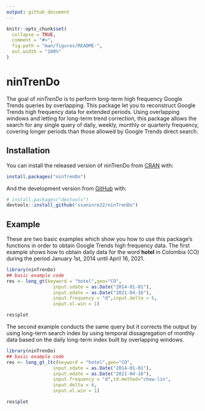 ```yaml
---
output: github_document
---
```


<!-- README.md is generated from README.Rmd. Please edit that file -->

```r
knitr::opts_chunk$set(
  collapse = TRUE,
  comment = "#>",
  fig.path = "man/figures/README-",
  out.width = "100%"
)
```

# ninTrenDo

<!-- badges: start -->
<!-- badges: end -->

The goal of *ninTrenDo* is to perform long-term high frequency Google Trends queries by overlapping. This package let you to reconstruct Google Trends high frequency data for extended periods. Using overlapping windows and letting for long-term trend correction, this package allows the search for any single query of daily, weekly, monthly or quarterly frequency, covering longer periods than those allowed by Google Trends direct search.

## Installation

You can install the released version of ninTrenDo from [CRAN](https://CRAN.R-project.org) with:

``` r
install.packages("ninTrenDo")
```

And the development version from [GitHub](https://github.com/) with:

``` r
# install.packages("devtools")
devtools::install_github("ssaninre22/ninTrenDo")
```
## Example

These are two basic examples which show you how to use this package's functions in order to obtain Google Trends high frequency data. The first example shows how to obtain daily data for the word **hotel** in Colombia (CO) during the period January 1st, 2014 until April 16, 2021. 

```r
library(ninTrenDo)
## basic example code
res <- long_gt(keyword = "hotel",geo="CO",
                 input.sdate = as.Date("2014-01-01"),
                 input.edate = as.Date("2021-04-16"),
                 input.frequency = "d",input.delta = 6,
                 input.ol.win = 1)

res$plot
```

The second example conducts the same query but it corrects the output by using long-term search index by using temporal dissagregation of monthly data based on the daily long-term index built by overlapping windows.

```r
library(ninTrenDo)
## basic example code
res <- long_gt_ltc(keyword = "hotel",geo="CO",
                 input.sdate = as.Date("2014-01-01"),
                 input.edate = as.Date("2021-04-16"),
                 input.frequency = "d",td.method="chow-lin",
                 input.delta = 6,
                 input.ol.win = 1)

res$plot
```

